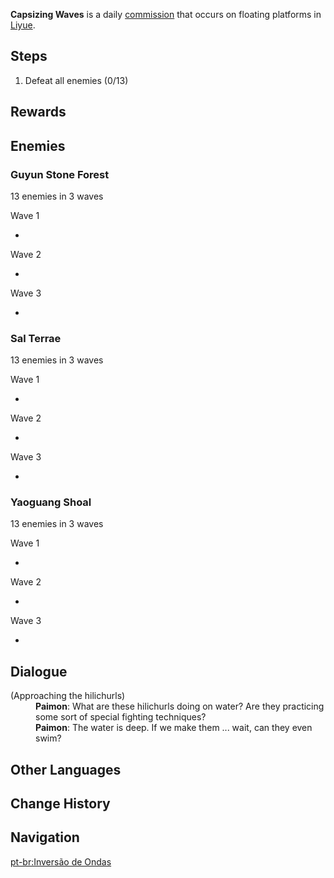 {{Quest Infobox
|id             = 
|image          = Commission Capsizing Waves.png
|caption        = Sal Terrae version
|type           = Commission
|region         = Liyue
|summary        = The Traveler finds a group of Hilichurls practicing fighting on deep water. Paimon suggests to push them in...
|startLocation  = [[Guyun Stone Forest]], [[Liyue]]
|startLocation2 = [[Sal Terrae]], Liyue
|startLocation3 = [[Yaoguang Shoal]], Liyue
|other          = 
*AR-Dependent Rewards
|characters     = Paimon; Traveler
}}

'''Capsizing Waves''' is a daily [[commission]] that occurs on floating platforms in [[Liyue]].

==Steps==
#Defeat all enemies (0/13)

==Rewards==
{{Commission Rewards|full}}

==Enemies==
===Guyun Stone Forest===
;13 enemies in 3 waves

Wave 1
*{{Enemy List|Hilichurl Fighter*2;Wooden Shield Hilichurl Guard;Hilichurl Grenadier;Pyro Hilichurl Shooter;Electro Hilichurl Shooter}}
Wave 2
*{{Enemy List|Hilichurl Fighter;Wooden Shield Hilichurl Guard*2;Hilichurl Grenadier}}
Wave 3
*{{Enemy List|Anemo Samachurl*2;Pyro Abyss Mage}}

===Sal Terrae===
;13 enemies in 3 waves

Wave 1
*{{Enemy List|Hilichurl Fighter*3;Electro Hilichurl Shooter*2;Hydro Samachurl}}
Wave 2
*{{Enemy List|Hilichurl Fighter;Wooden Shield Hilichurl Guard*2;Hilichurl Berserker}}
Wave 3
*{{Enemy List|Dendro Samachurl*2;Pyro Abyss Mage}}

===Yaoguang Shoal===
;13 enemies in 3 waves

Wave 1
*{{Enemy List|Hilichurl Fighter;Hilichurl Grenadier;Pyro Hilichurl Shooter*2;Electro Hilichurl Shooter*2}}
Wave 2
*{{Enemy List|Hilichurl Fighter;Wooden Shield Hilichurl Guard*2;Hilichurl Grenadier}}
Wave 3
*{{Enemy List|Anemo Samachurl*2;Pyro Abyss Mage}}

==Dialogue==
{{Quest Description|A group of [[hilichurls]] are practicing their on-water fighting skills. Defeat all of them and put an end to this threat. Dropping them into the water might work wonders...}}
{{Dialogue start}}
;(Approaching the hilichurls)
:'''Paimon''': What are these hilichurls doing on water? Are they practicing some sort of special fighting techniques?
:'''Paimon''': The water is deep. If we make them {{Color|buzzword|fall into water}}... wait, can they even swim?
{{Dialogue end}}

==Other Languages==
{{Other Languages
|en      = Capsizing Waves
|zhs     = 波倾浪覆
|zhs_rm  = Bō Qīng Làng Fù
|zht     = 波傾浪覆
|zht_rm  = Bō Qīng Làng Fù
|zh_tl   = 
|ja      = 浪に覆われ
|ja_rm   = Nami ni Ooware
|ja_tl   = Covered by Waves
|ko      = 첨벙첨벙
|ko_rm   = 
|ko_tl   = 
|es      = Volteando las olas
|es_tl   = Turning Over the Waves
|fr      = Les vagues se lèvent
|fr_tl   = The Waves Are Rising
|ru      = Высокие волны
|ru_tl   = 
|th      = คลื่นถาโถม
|th_rm   = 
|th_tl   = Rushing Waves
|vi      = Sóng Đánh Biển Vùi
|vi_tl   = 
|de      = Wellenreiter
|de_tl   = Waverider
|id      = Ombak yang Menggulung
|id_tl   = Rolling Waves
|pt      = Inversão de Ondas
|pt_tl   = 
}}

==Change History==
{{Change History|1.0}}

==Navigation==
{{Commission Navbox|Basic}}
[[pt-br:Inversão de Ondas]]